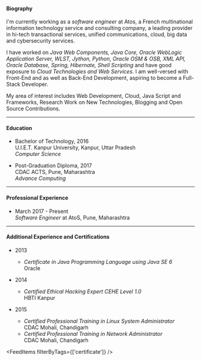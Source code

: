 <AuthorBanner></AuthorBanner>

#### Biography

I'm currently working as a _software engineer_ at Atos, a French multinational information technology service and consulting company,
a leading provider in hi-tech transactional services, unified communications, cloud, big data and cybersecurity services.

I have worked on _Java Web Components, Java Core, Oracle WebLogic Application Server, WLST, Jython, Python, Oracle OSM & OSB, XML API, Oracle Database, Spring, Hibernate, Shell Scripting_ and have good exposure to _Cloud Technologies and Web Services_. 
I am well-versed with Front-End and as well as Back-End Development, aspiring to become a Full-Stack Developer.

My area of interest includes Web Development, Cloud, Java Script and Frameworks, Research Work on New Technologies, Blogging and Open Source Contributions. 

---

#### Education

- Bachelor of Technology, 2016  
  U.I.E.T. Kanpur University, Kanpur, Uttar Pradesh  
  _Computer Science_

- Post-Graduation Diploma, 2017   
  CDAC ACTS, Pune, Maharashtra  
  _Advance Computing_  

---

#### Professional Experience

- March 2017 - Present  
    _Software Engineer_ at AtoS, Pune, Maharashtra

---

#### Additional Experience and Certifications

- 2013  
  -  _Certificate in Java Programming Language using Java SE 6_  
     Oracle

- 2014
  -  _Certified Ethical Hacking Expert CEHE Level 1.0_   
     HBTI Kanpur

- 2015
  -  _Certified Professional Training in Linux System Administrator_  
     CDAC Mohali, Chandigarh
  -  _Certified Professional Training in Network Administrator_  
     CDAC Mohali, Chandigarh


<FeedItems filterByTags={['certificate']} />
